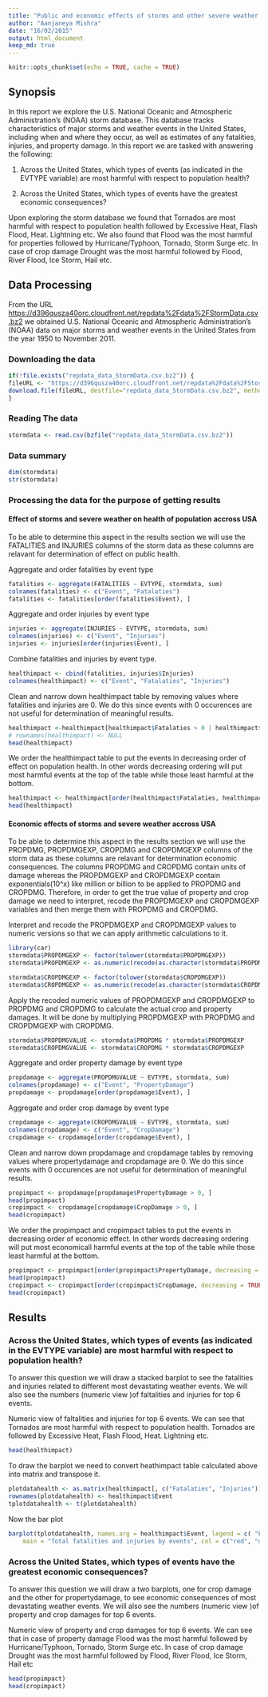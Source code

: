 ```yaml
---
title: "Public and economic effects of storms and other severe weather events in USA"
author: "Aanjaneya Mishra"
date: "16/02/2015"
output: html_document
keep_md: true
---
```


```r
knitr::opts_chunk$set(echo = TRUE, cache = TRUE)
```

## Synopsis

In this report we explore the U.S. National Oceanic and Atmospheric Administration's (NOAA) storm database. This database tracks characteristics of major storms and weather events in the United States, including when and where they occur, as well as estimates of any fatalities, injuries, and property damage. In this report we are tasked with answering the following: 

1. Across the United States, which types of events (as indicated in the EVTYPE variable) are most harmful with respect to population health?

2. Across the United States, which types of events have the greatest economic consequences?

Upon exploring the storm database we found that Tornados are most harmful with respect to population health followed by Excessive Heat, Flash Flood, Heat. Lightning etc. We also found that Flood was the most harmful for properties followed by Hurricane/Typhoon, Tornado, Storm Surge etc. In case of crop damage Drought was the most harmful followed by Flood, River Flood, Ice Storm, Hail etc.

## Data Processing

From the URL [https://d396qusza40orc.cloudfront.net/repdata%2Fdata%2FStormData.csv.bz2](https://d396qusza40orc.cloudfront.net/repdata%2Fdata%2FStormData.csv.bz2) we obtained U.S. National Oceanic and Atmospheric Administration's (NOAA) data on major storms and weather events in the United States from the year 1950 to November 2011. 

### Downloading the data

```r
if(!file.exists("repdata_data_StormData.csv.bz2")) {
fileURL <- "https://d396qusza40orc.cloudfront.net/repdata%2Fdata%2FStormData.csv.bz2"
download.file(fileURL, destfile="repdata_data_StormData.csv.bz2", method = "curl")
}
```

### Reading The data

```r
stormdata <- read.csv(bzfile("repdata_data_StormData.csv.bz2"))
```
### Data summary

```r
dim(stormdata)
str(stormdata)
```

### Processing the data for the purpose of getting results

#### Effect of storms and severe weather on health of population accross USA

To be able to determine this aspect in the results section we will use the FATALITIES and INJURIES columns of the storm data as these columns are relavant for determination of effect on public health. 

Aggregate and order fatalities by event type

```r
fatalities <- aggregate(FATALITIES ~ EVTYPE, stormdata, sum)
colnames(fatalities) <- c("Event", "Fatalaties")
fatalities <- fatalities[order(fatalities$Event), ]
```

Aggregate and order injuries by event type

```r
injuries <- aggregate(INJURIES ~ EVTYPE, stormdata, sum)
colnames(injuries) <- c("Event", "Injuries")
injuries <- injuries[order(injuries$Event), ]
```

Combine fatalities and injuries by event type.

```r
healthimpact <- cbind(fatalities, injuries$Injuries)
colnames(healthimpact) <- c("Event", "Fatalaties", "Injuries")
```

Clean and narrow down healthimpact table by removing values where fatalities and injuries are 0. We do this since events with 0 occurences are not useful for determination of meaningful results.

```r
healthimpact <-healthimpact[healthimpact$Fatalaties > 0 | healthimpact$Injuries > 0, ]
# rownames(healthimpact) <- NULL
head(healthimpact)
```

We order the healthimpact table to put the events in decreasing order of effect on population health. In other words decreasing ordering will put most harmful events at the top of the table while those least harmful at the bottom.

```r
healthimpact <- healthimpact[order(healthimpact$Fatalaties, healthimpact$Injuries, decreasing = TRUE), ]
head(healthimpact)
```

#### Economic effects of storms and severe weather accross USA

To be able to determine this aspect in the results section we will use the PROPDMG, PROPDMGEXP, CROPDMG and CROPDMGEXP columns of the storm data as these columns are relavant for determination economic consequences. The columns PROPDMG and CROPDMG contain units of damage whereas the PROPDMGEXP and CROPDMGEXP contain exponentials(10^x) like million or billion to be applied to PROPDMG and CROPDMG. Therefore, in order to get the true value of property and crop damage we need to interpret, recode the PROPDMGEXP and CROPDMGEXP variables and then merge them with PROPDMG and CROPDMG.

Interpret and recode the PROPDMGEXP and CROPDMGEXP values to numeric versions so that we can apply arithmetic calculations to it.

```r
library(car)
stormdata$PROPDMGEXP <- factor(tolower(stormdata$PROPDMGEXP))
stormdata$PROPDMGEXP <- as.numeric(recode(as.character(stormdata$PROPDMGEXP), "'0'=1;'1'=10;'2'=10^2;'3'=10^3;'4'=10^4;'5'=10^5;'6'=10^6;'7'=10^7;'8'=10^8;'b'=10^9;'h'=10^2;'k'=10^3;'m'=10^6;'-'=0;'?'=0;'+'=0"))

stormdata$CROPDMGEXP <- factor(tolower(stormdata$CROPDMGEXP))
stormdata$CROPDMGEXP <- as.numeric(recode(as.character(stormdata$CROPDMGEXP), "'0'=1;'1'=10;'2'=10^2;'3'=10^3;'4'=10^4;'5'=10^5;'6'=10^6;'7'=10^7;'8'=10^8;'b'=10^9;'h'=10^2;'k'=10^3;'m'=10^6;'-'=0;'?'=0;'+'=0"))
```

Apply the recoded numeric values of PROPDMGEXP and CROPDMGEXP to PROPDMG and CROPDMG to calculate the actual crop and property damages. It will be done by multiplying PROPDMGEXP with PROPDMG and CROPDMGEXP with CROPDMG.

```r
stormdata$PROPDMGVALUE <- stormdata$PROPDMG * stormdata$PROPDMGEXP
stormdata$CROPDMGVALUE <- stormdata$CROPDMG * stormdata$CROPDMGEXP
```


Aggregate and order property damage by event type

```r
propdamage <- aggregate(PROPDMGVALUE ~ EVTYPE, stormdata, sum)
colnames(propdamage) <- c("Event", "PropertyDamage")
propdamage <- propdamage[order(propdamage$Event), ]
```

Aggregate and order crop damage by event type

```r
cropdamage <- aggregate(CROPDMGVALUE ~ EVTYPE, stormdata, sum)
colnames(cropdamage) <- c("Event", "CropDamage")
cropdamage <- cropdamage[order(cropdamage$Event), ]
```

Clean and narrow down propdamage and cropdamage tables by removing values where propertydamage and cropdamage are 0. We do this since events with 0 occurences are not useful for determination of meaningful results.

```r
propimpact <- propdamage[propdamage$PropertyDamage > 0, ]
head(propimpact)
cropimpact <- cropdamage[cropdamage$CropDamage > 0, ]
head(cropimpact)
```

We order the propimpact and cropimpact tables to put the events in decreasing order of economic effect. In other words decreasing ordering will put most economicall harmful events at the top of the table while those least harmful at the bottom.

```r
propimpact <- propimpact[order(propimpact$PropertyDamage, decreasing = TRUE), ]
head(propimpact)
cropimpact <- cropimpact[order(cropimpact$CropDamage, decreasing = TRUE), ]
head(cropimpact)
```

## Results

### Across the United States, which types of events (as indicated in the EVTYPE variable) are most harmful with respect to population health?

To answer this question we will draw a stacked barplot to see the fatalities and injuries related to different most devastating weather events. We will also see the numbers (numeric view )of faltalities and injuries for top 6 events.

Numeric view of faltalities and injuries for top 6 events. We can see that Tornados are most harmful with respect to population health. Tornados are followed by Excessive Heat, Flash Flood, Heat. Lightning etc.

```r
head(healthimpact)
```

To draw the barplot we need to convert heathimpact table calculated above into matrix and transpose it.

```r
plotdatahealth <- as.matrix(healthimpact[, c("Fatalaties", "Injuries")])
rownames(plotdatahealth) <- healthimpact$Event
tplotdatahealth <- t(plotdatahealth)
```

Now the bar plot

```r
barplot(tplotdatahealth, names.arg = healthimpact$Event, legend = c( "Fatalities", "Injuries"), 
    main = "Total fatalities and injuries by events", col = c("red", "darkblue"), xlim = c(0,10), ylim = c(0,100000), cex.axis = 0.8, cex.names = 0.6, las = 2)
```


### Across the United States, which types of events have the greatest economic consequences?

To answer this question we will draw a two barplots, one for crop damage and the other for propertydamage,  to see economic consequences of most devastating weather events. We will also see the numbers (numeric view )of property and crop damages for top 6 events.

Numeric view of property and crop damages for top 6 events. We can see that in case of property damage Flood was the most harmful followed by Hurricane/Typhoon, Tornado, Storm Surge etc. In case of crop damage Drought was the most harmful followed by Flood, River Flood, Ice Storm, Hail etc

```r
head(propimpact)
head(cropimpact)
```

